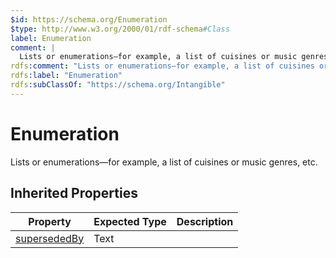 ```yaml
---
$id: https://schema.org/Enumeration
$type: http://www.w3.org/2000/01/rdf-schema#Class
label: Enumeration
comment: |
  Lists or enumerations—for example, a list of cuisines or music genres, etc.
rdfs:comment: "Lists or enumerations—for example, a list of cuisines or music genres, etc."
rdfs:label: "Enumeration"
rdfs:subClassOf: "https://schema.org/Intangible"
---
```


# Enumeration

Lists or enumerations—for example, a list of cuisines or music genres, etc.

## Inherited Properties

| Property | Expected Type | Description |
| --- | --- | --- |
| [supersededBy](https://schema.org/supersededBy) | Text |  |
